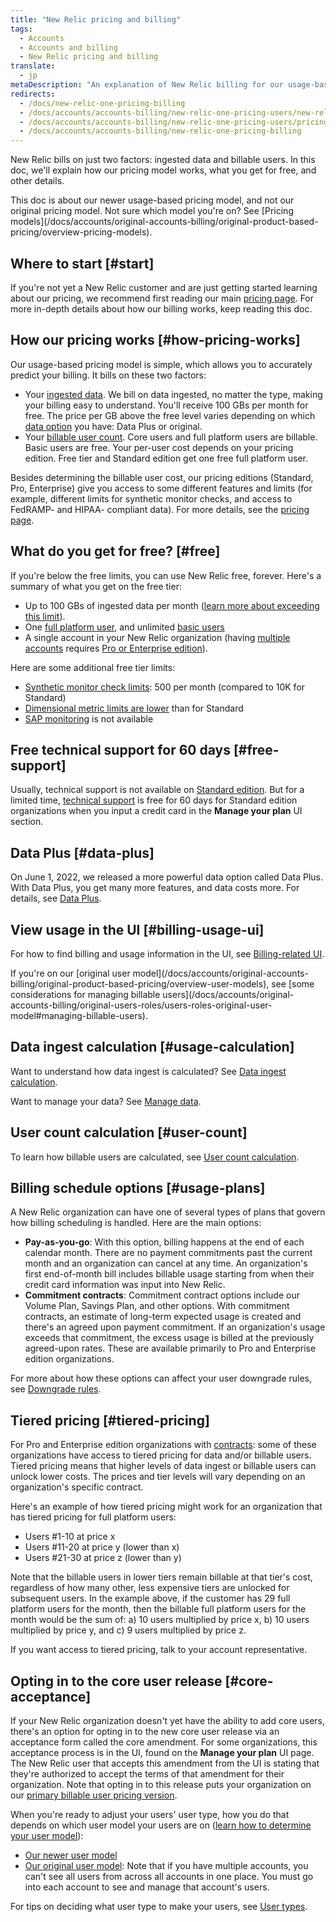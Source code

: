 ```yaml
---
title: "New Relic pricing and billing" 
tags:
  - Accounts
  - Accounts and billing
  - New Relic pricing and billing
translate:
  - jp
metaDescription: "An explanation of New Relic billing for our usage-based pricing model."
redirects:
  - /docs/new-relic-one-pricing-billing
  - /docs/accounts/accounts-billing/new-relic-one-pricing-users/new-relic-one-pricing-billing
  - /docs/accounts/accounts-billing/new-relic-one-pricing-users/pricing-billing
  - /docs/accounts/accounts-billing/new-relic-one-pricing-billing
---
```


New Relic bills on just two factors: ingested data and billable users. In this doc, we'll explain how our pricing model works, what you get for free, and other details. 

<Callout variant="tip">
This doc is about our newer usage-based pricing model, and not our original pricing model. Not sure which model you're on? See [Pricing models](/docs/accounts/original-accounts-billing/original-product-based-pricing/overview-pricing-models).
</Callout>

## Where to start [#start]

If you're not yet a New Relic customer and are just getting started learning about our pricing, we recommend first reading our main [pricing page](https://newrelic.com/pricing). For more in-depth details about how our billing works, keep reading this doc. 

## How our pricing works [#how-pricing-works]

Our usage-based pricing model is simple, which allows you to accurately predict your billing. It bills on these two factors:

* Your [ingested data](/docs/accounts/accounts-billing/new-relic-one-pricing-billing/data-ingest-billing). We bill on data ingested, no matter the type, making your billing easy to understand. You'll receive 100 GBs per month for free. The price per GB above the free level varies depending on which [data option](/docs/accounts/accounts-billing/new-relic-one-pricing-billing/data-ingest-billing#data-prices) you have: Data Plus or original.
* Your [billable user count](/docs/accounts/accounts-billing/new-relic-one-pricing-billing/user-count-billing). Core users and full platform users are billable. Basic users are free. Your per-user cost depends on your pricing edition. Free tier and Standard edition get one free full platform user.

Besides determining the billable user cost, our pricing editions (Standard, Pro, Enterprise) give you access to some different features and limits (for example, different limits for synthetic monitor checks, and access to FedRAMP- and HIPAA- compliant data). For more details, see the [pricing page](https://newrelic.com/pricing). 

## What do you get for free? [#free]

If you're below the free limits, you can use New Relic free, forever. Here's a summary of what you get on the free tier:

* Up to 100 GBs of ingested data per month ([learn more about exceeding this limit](/docs/accounts/accounts-billing/new-relic-one-pricing-billing/data-ingest-billing#free-tier-limits)).
* One [full platform user](/docs/accounts/accounts-billing/new-relic-one-user-management/user-type), and unlimited [basic users](/docs/accounts/accounts-billing/new-relic-one-user-management/user-type) 
* A single account in your New Relic organization (having [multiple accounts](/docs/accounts/accounts-billing/account-structure/new-relic-account-structure) requires [Pro or Enterprise edition](https://newrelic.com/pricing)).

Here are some additional free tier limits: 

* [Synthetic monitor check limits](/docs/synthetics/synthetic-monitoring/using-monitors/monitor-limits): 500 per month (compared to 10K for Standard)
* [Dimensional metric limits are lower](/docs/data-apis/ingest-apis/metric-api/metric-api-limits-restricted-attributes/#additional-considerations) than for Standard
* [SAP monitoring](/docs/data-apis/custom-data/sap-integration/#requirements) is not available 

## Free technical support for 60 days [#free-support]

Usually, technical support is not available on [Standard edition](https://newrelic.com/pricing). But for a limited time, [technical support](https://support.newrelic.com/s/) is free for 60 days for Standard edition organizations when you input a credit card in the **Manage your plan** UI section.

## Data Plus [#data-plus]

On June 1, 2022, we released a more powerful data option called Data Plus. With Data Plus, you get many more features, and data costs more. For details, see [Data Plus](/docs/accounts/accounts-billing/new-relic-one-pricing-billing/data-ingest-billing#data-prices).

## View usage in the UI [#billing-usage-ui]

For how to find billing and usage information in the UI, see [Billing-related UI](/docs/accounts/accounts-billing/general-account-settings/introduction-account-settings).

<Callout variant="important">
  If you're on our [original user model](/docs/accounts/original-accounts-billing/original-product-based-pricing/overview-user-models), see [some considerations for managing billable users](/docs/accounts/original-accounts-billing/original-users-roles/users-roles-original-user-model#managing-billable-users).
</Callout>

## Data ingest calculation [#usage-calculation]

Want to understand how data ingest is calculated? See [Data ingest calculation](/docs/accounts/accounts-billing/new-relic-one-pricing-billing/data-ingest-billing).

Want to manage your data? See [Manage data](/docs/data-apis/manage-data/manage-data-coming-new-relic).

## User count calculation [#user-count]

To learn how billable users are calculated, see [User count calculation](/docs/accounts/accounts-billing/new-relic-one-pricing-billing/user-count-billing).

## Billing schedule options [#usage-plans]

A New Relic organization can have one of several types of plans that govern how billing scheduling is handled. Here are the main options:

* **Pay-as-you-go**: With this option, billing happens at the end of each calendar month. There are no payment commitments past the current month and an organization can cancel at any time. An organization's first end-of-month bill includes billable usage starting from when their credit card information was input into New Relic.
* **Commitment contracts**: Commitment contract options include our Volume Plan, Savings Plan, and other options. With commitment contracts, an estimate of long-term expected usage is created and there's an agreed upon payment commitment. If an organization's usage exceeds that commitment, the excess usage is billed at the previously agreed-upon rates. These are available primarily to Pro and Enterprise edition organizations. 

For more about how these options can affect your user downgrade rules, see [Downgrade rules](/docs/accounts/accounts-billing/new-relic-one-pricing-billing/user-count-billing#user-downgrade-rules).

## Tiered pricing [#tiered-pricing]

For Pro and Enterprise edition organizations with [contracts](#usage-plans): some of these organizations have access to tiered pricing for data and/or billable users. Tiered pricing means that higher levels of data ingest or billable users can unlock lower costs. The prices and tier levels will vary depending on an organization's specific contract. 

Here's an example of how tiered pricing might work for an organization that has tiered pricing for full platform users:

* Users #1-10 at price x
* Users #11-20 at price y (lower than x)
* Users #21-30 at price z (lower than y)

Note that the billable users in lower tiers remain billable at that tier's cost, regardless of how many other, less expensive tiers are unlocked for subsequent users. In the example above, if the customer has 29 full platform users for the month, then the billable full platform users for the month would be the sum of: a) 10 users multiplied by price x, b) 10 users multiplied by price y, and c) 9 users multiplied by price z. 

If you want access to tiered pricing, talk to your account representative. 

## Opting in to the core user release [#core-acceptance]

If your New Relic organization doesn't yet have the ability to add core users, there's an option for opting in to the new core user release via an acceptance form called the core amendment. For some organizations, this acceptance process is in the UI, found on the **Manage your plan** UI page. The New Relic user that accepts this amendment from the UI is stating that they're authorized to accept the terms of that amendment for their organization. Note that opting in to this release puts your organization on our [primary billable user pricing version](/docs/accounts/accounts-billing/new-relic-one-pricing-billing/user-count-billing/#pricing-versions). 

When you're ready to adjust your users' user type, how you do that depends on which user model your users are on ([learn how to determine your user model](/docs/accounts/original-accounts-billing/original-users-roles/overview-user-models)):

* [Our newer user model](/docs/accounts/accounts-billing/new-relic-one-user-management/user-management-ui-and-tasks/#edit-user-type)
* [Our original user model](/docs/accounts/original-accounts-billing/original-users-roles/users-roles-original-user-model/#update-user-type): Note that if you have multiple accounts, you can't see all users from across all accounts in one place. You must go into each account to see and manage that account's users.

For tips on deciding what user type to make your users, see [User types](/docs/accounts/accounts-billing/new-relic-one-user-management/user-type).